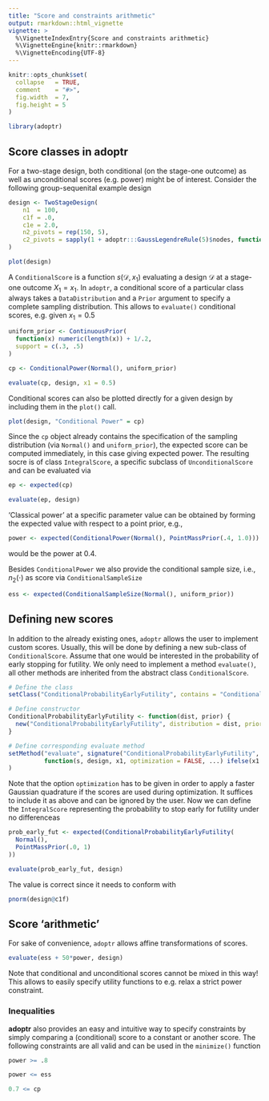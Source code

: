 ```yaml
---
title: "Score and constraints arithmetic"
output: rmarkdown::html_vignette
vignette: >
  %\VignetteIndexEntry{Score and constraints arithmetic}
  %\VignetteEngine{knitr::rmarkdown}
  %\VignetteEncoding{UTF-8}
---
```


```r
knitr::opts_chunk$set(
  collapse   = TRUE,
  comment    = "#>",
  fig.width  = 7,
  fig.height = 5
)
```

```r
library(adoptr)
```



## Score classes in **adoptr**

For a two-stage design, both conditional (on the stage-one outcome) as well
as unconditional scores (e.g. power) might be of interest.
Consider the following group-sequenital example design
```r
design <- TwoStageDesign(
    n1  = 100,
    c1f = .0,
    c1e = 2.0,
    n2_pivots = rep(150, 5),
    c2_pivots = sapply(1 + adoptr:::GaussLegendreRule(5)$nodes, function(x) -x + 2)
)

plot(design)
```

A `ConditionalScore` is a function $s(\mathcal{D}, x_1)$ evaluating a
design $\mathcal{D}$ at a stage-one outcome $X_1 = x_1$.
In `adoptr`, a conditional score of a particular class always takes a
`DataDistribution` and a `Prior` argument to specify a complete 
sampling distribution.
This allows to `evaluate()` conditional scores, e.g. given $x_1=0.5$
```r
uniform_prior <- ContinuousPrior(
  function(x) numeric(length(x)) + 1/.2,
  support = c(.3, .5)
)

cp <- ConditionalPower(Normal(), uniform_prior)

evaluate(cp, design, x1 = 0.5) 
```

Conditional scores can also be plotted directly for a given design by 
including them in the `plot()` call.
```r
plot(design, "Conditional Power" = cp)
```

Since the `cp` object already contains the specification of the sampling 
distribution (via `Normal()` and `uniform_prior`), 
the expected score can be computed immediately, in this case giving expected
power.
The resulting socre is of class `IntegralScore`, a specific subclass of 
`UnconditionalScore` and can be evaluated via
```r
ep <- expected(cp)

evaluate(ep, design)
```

'Classical power' at a specific parameter value can be obtained by forming the
expected value with respect to a point prior, e.g.,
```r
power <- expected(ConditionalPower(Normal(), PointMassPrior(.4, 1.0)))
```
would be the power at $0.4$.

Besides `ConditionalPower` we also provide the conditional sample size, i.e.,
$n_2(\cdot)$ as score via `ConditionalSampleSize`
```r
ess <- expected(ConditionalSampleSize(Normal(), uniform_prior))
```



## Defining new scores

In addition to the already existing ones, `adoptr` allows the user to
implement custom scores. 
Usually, this will be done by defining a new sub-class of `ConditionalScore`.
Assume that one would be interested in the probability of early stopping
for futility. 
We only need to implement a method `evaluate()`, all other methods are
inherited from the abstract class `ConditionalScore`.

```r
# Define the class
setClass("ConditionalProbabilityEarlyFutility", contains = "ConditionalScore")

# Define constructor
ConditionalProbabilityEarlyFutility <- function(dist, prior) {
  new("ConditionalProbabilityEarlyFutility", distribution = dist, prior = prior)
} 

# Define corresponding evaluate method
setMethod("evaluate", signature("ConditionalProbabilityEarlyFutility", "TwoStageDesign"),
          function(s, design, x1, optimization = FALSE, ...) ifelse(x1 < design@c1f, 1, 0)
)
```

Note that the option `optimization` has to be given in order to apply
a faster Gaussian quadrature if the scores are used during optimization.
It suffices to include it as above and can be ignored by the user.
Now we can define the `IntegralScore` representing the probability to 
stop early for futility under no differenceas

```r
prob_early_fut <- expected(ConditionalProbabilityEarlyFutility(
  Normal(), 
  PointMassPrior(.0, 1)
))
```


```r
evaluate(prob_early_fut, design)
```

The value is correct since it needs to conform with

```r
pnorm(design@c1f)
```



## Score 'arithmetic'

For sake of convenience, `adoptr` allows affine transformations of scores.

```r
evaluate(ess + 50*power, design)
```

Note that conditional and unconditional scores cannot be mixed in this way!
This allows to easily specify utility functions to e.g. relax a strict
power constraint.


### Inequalities

**adoptr** also provides an easy and intuitive way to specify constraints by
simply comparing a (conditional) score to a constant or another score.
The following constraints are all valid and can be used in the `minimize()` 
function

```r
power >= .8

power <= ess

0.7 <= cp
```
